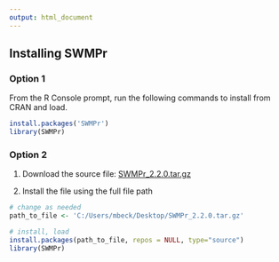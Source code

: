 ```yaml
---
output: html_document
---
```


## Installing SWMPr

### Option 1

From the R Console prompt, run the following commands to install from CRAN and load. 

```r
install.packages('SWMPr')
library(SWMPr)
```

### Option 2

1) Download the source file: [SWMPr_2.2.0.tar.gz](https://cran.r-project.org/src/contrib/SWMPr_2.2.0.tar.gz)

2) Install the file using the full file path

```r
# change as needed
path_to_file <- 'C:/Users/mbeck/Desktop/SWMPr_2.2.0.tar.gz'

# install, load
install.packages(path_to_file, repos = NULL, type="source")
library(SWMPr)
```

